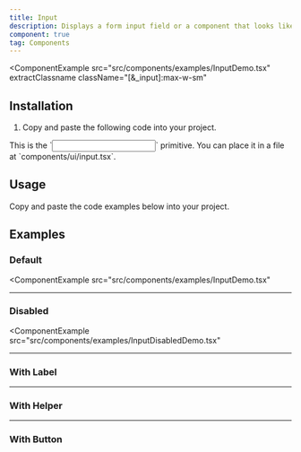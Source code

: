 ```yaml
---
title: Input
description: Displays a form input field or a component that looks like an input field.
component: true
tag: Components
---
```


<ComponentExample
  src="src/components/examples/InputDemo.tsx"
  extractClassname
  className="[&_input]:max-w-sm"
>
  <InputDemo />
</ComponentExample>

## Installation

1. Copy and paste the following code into your project.

<ComponentSource src="src/components/ui/Input.tsx" />

<Alert variant="outline">
  This is the `<Input />` primitive. You can place it in a file at
  `components/ui/input.tsx`.
</Alert>

## Usage

Copy and paste the code examples below into your project.

## Examples

### Default

<ComponentExample
  src="src/components/examples/InputDemo.tsx"
>
  <InputDemo />
</ComponentExample>

---

### Disabled

<ComponentExample
  src="src/components/examples/InputDisabledDemo.tsx"
>

  <InputDisabledDemo />
</ComponentExample>

---

### With Label

<ComponentExample src="src/components/examples/InputWithLabelDemo.tsx">
  <InputWithLabelDemo />
</ComponentExample>

---

### With Helper

<ComponentExample src="src/components/examples/InputWithHelperDemo.tsx">
  <InputWithHelperDemo />
</ComponentExample>

---

### With Button

<ComponentExample src="src/components/examples/InputWithButtonDemo.tsx">
  <InputWithButtonDemo />
</ComponentExample>
